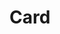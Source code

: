 
<Meta title="Card" component={Card} />

# Card

<Preview>
  <Story name="default">
    <div style={{ display: 'flex', maxWidth: '300px' }}>
      <Card
        onClick={action('card clicked')}
        to="#"
        title="Card title"
        body="Card body"
      />
    </div>
  </Story>
</Preview>

<Props of={BaseCard} />
